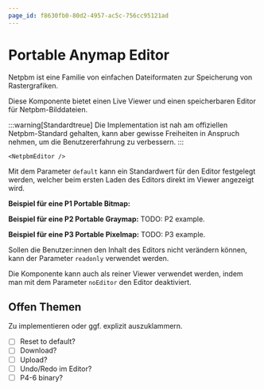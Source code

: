 ```yaml
---
page_id: f8630fb0-80d2-4957-ac5c-756cc95121ad
---
```



# Portable Anymap Editor
Netpbm ist eine Familie von einfachen Dateiformaten zur Speicherung von Rastergrafiken.

Diese Komponente bietet einen Live Viewer und einen speicherbaren Editor für Netpbm-Bilddateien.

:::warning[Standardtreue]
Die Implementation ist nah am offiziellen Netpbm-Standard gehalten, kann aber gewisse Freiheiten in Anspruch nehmen, um die Benutzererfahrung zu verbessern.
:::

```mdx
<NetpbmEditor />
```

<BrowserWindow>
    <NetpbmEditor />
</BrowserWindow>

Mit dem Parameter `default` kann ein Standardwert für den Editor festgelegt werden, welcher beim ersten Laden des Editors direkt im Viewer angezeigt wird.

**Beispiel für eine P1 Portable Bitmap:**
<BrowserWindow>
    <NetpbmEditor default="P1
        # Beispiel einer Bitmap für den Buchstaben 'J'
        6 10
        0 0 0 0 1 0
        0 0 0 0 1 0
        0 0 0 0 1 0
        0 0 0 0 1 0
        0 0 0 0 1 0
        0 0 0 0 1 0
        1 0 0 0 1 0
        0 1 1 1 0 0
        0 0 0 0 0 0
        0 0 0 0 0 0" />
</BrowserWindow>

**Beispiel für eine P2 Portable Graymap:**
<BrowserWindow>
    TODO: P2 example.
    <NetpbmEditor default="P2" />
</BrowserWindow>

**Beispiel für eine P3 Portable Pixelmap:**
<BrowserWindow>
    TODO: P3 example.
    <NetpbmEditor default="P3" />
</BrowserWindow>

Sollen die Benutzer:innen den Inhalt des Editors nicht verändern können, kann der Parameter `readonly` verwendet werden.

<BrowserWindow>
    <NetpbmEditor readonly default="P1
        # Readonly-Beispiel einer Bitmap für den Buchstaben 'J'
        6 10
        0 0 0 0 1 0
        0 0 0 0 1 0
        0 0 0 0 1 0
        0 0 0 0 1 0
        0 0 0 0 1 0
        0 0 0 0 1 0
        1 0 0 0 1 0
        0 1 1 1 0 0
        0 0 0 0 0 0
        0 0 0 0 0 0" />
</BrowserWindow>

Die Komponente kann auch als reiner Viewer verwendet werden, indem man mit dem Parameter `noEditor` den Editor deaktiviert.

<BrowserWindow>
    <NetpbmEditor noEditor default="P1
        # Beispiel einer Bitmap für den Buchstaben 'J' ohne Editor
        6 10
        0 0 0 0 1 0
        0 0 0 0 1 0
        0 0 0 0 1 0
        0 0 0 0 1 0
        0 0 0 0 1 0
        0 0 0 0 1 0
        1 0 0 0 1 0
        0 1 1 1 0 0
        0 0 0 0 0 0
        0 0 0 0 0 0" />
</BrowserWindow>

## Offen Themen
Zu implementieren oder ggf. explizit auszuklammern.
- [ ] Reset to default?
- [ ] Download?
- [ ] Upload?
- [ ] Undo/Redo im Editor?
- [ ] P4-6 binary?